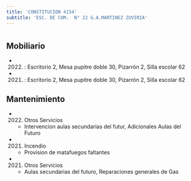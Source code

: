 ```yaml
---
title: 'CONSTITUCION 4154'
subtitle: 'ESC. DE COM.  N° 22 G.A.MARTINEZ ZUVIRIA'
---
```


#


## Mobiliario

*  (2022) : Escritorio 2, Mesa pupitre doble 30, Pizarrón 2, Silla escolar 62 

*  (2021) : Escritorio 2, Mesa pupitre doble 30, Pizarrón 2, Silla escolar 62 





## Mantenimiento

*  (2022) Otros Servicios 
    + Intervencion aulas secundarias del futur, Adicionales Aulas del Futuro

*  (2021) Incendio 
    + Provision de matafuegos faltantes

*  (2021) Otros Servicios 
    + Aulas secundarias del futuro, Reparaciones generales de Gas



